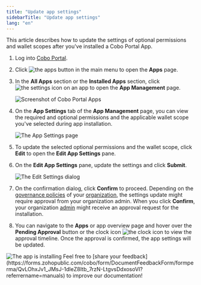 ```yaml
---
title: "Update app settings"
sidebarTitle: "Update app settings"
lang: "en"
---
```


This article describes how to update the settings of optional permissions and wallet scopes after you've installed a Cobo Portal App.

1. Log into [Cobo Portal](https://portal.cobo.com/login).

2. Click <img src="/en/images/common/icon_apps.svg" className="icon" alt="the apps button"></img> in the main menu to open the **Apps** page.

3. In the **All Apps** section or the **Installed Apps** section, click <img src="/en/images/common/icon_advanced.svg" className="icon" alt="the settings icon"></img> on an app to open the **App Management** page.

    <img src="/en/images/portal-apps/apps-overview.png" className="screenshot_full_screen" alt="Screenshot of Cobo Portal Apps" />

4. On the **App Settings** tab of the **App Management** page, you can view the required and optional permissions and the applicable wallet scope you've selected during app installation.

    <img src="/en/images/portal-apps/app-settings.png" className="screenshot_full_screen" alt="The App Settings page" />

5. To update the selected optional permissions and the wallet scope, click **Edit** to open the **Edit App Settings** pane.

6. On the **Edit App Settings** pane, update the settings and click **Submit**.

    <img src="/en/images/portal-apps/edit-settings.png" className="screenshot_full_screen" alt="The Edit Settings dialog" />

7. On the confirmation dialog, click **Confirm** to proceed.
    <Note>Depending on the <a href="/en/portal/organization/governance-intro">governance policies</a> of your <a href="/en/portal/organization/introduction">organization</a>, the settings update might require approval from your organization admin. When you click <b>Confirm</b>, your organization <a href="/en/portal/organization/roles-and-permissions">admin</a> might receive an approval request for the installation.</Note>

8. You can navigate to the **Apps** or app overview page and hover over the **Pending Approval** button or the clock icon <img src="/en/images/portal-apps/icon-pending.png" className="icon" alt="the clock icon"></img> to view the approval timeline. Once the approval is confirmed, the app settings will be updated. 

<img src="/en/images/portal-apps/installing.png" className="screenshot_full_screen" alt="The app is installing" />
<Tip>Feel free to [share your feedback](https://forms.zohopublic.com/cobo/form/DocumentFeedbackForm/formperma/QvLOhxJv1_JMsJ-1dleZ8Itb_7rzN-LtgvsDdxosoVI?referrername=manuals) to improve our documentation!</Tip>